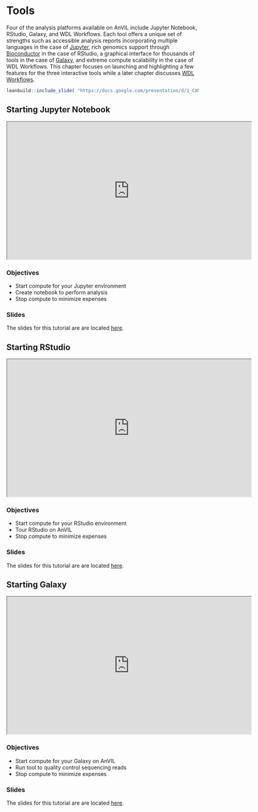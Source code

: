 # Tools

Four of the analysis platforms available on AnVIL include Jupyter Notebook, RStudio, Galaxy, and WDL Workflows.  Each tool offers a unique set of strengths such as accessible analysis reports incorporating multiple languages in the case of [Jupyter](https://anvilproject.org/learn/interactive-analysis/getting-started-with-jupyter-notebooks), rich genomics support through [Bioconductor](https://anvilproject.org/learn/interactive-analysis/getting-started-with-bioconductor) in the case of RStudio, a graphical interface for thousands of tools in the case of [Galaxy](https://anvilproject.org/learn/interactive-analysis/getting-started-with-galaxy), and extreme compute scalability in the case of WDL Workflows.  This chapter focuses on launching and highlighting a few features for the three interactive tools while a later chapter discusses [WDL Workflows](workflows.html).

```r
leanbuild::include_slide( "https://docs.google.com/presentation/d/1_CXM3bVvauH6eahRg94zjC6fc6NGDrrnCt33jAABPRk/edit#slide=id.geb3ae37d4e_0_10" )
```

## Starting Jupyter Notebook

<iframe src="https://drive.google.com/file/d/1ZhPYFy4zuAHhPhF6T4pUgSReBmPJM-wg/preview" width="640" height="360" allow="autoplay"></iframe>

### Objectives

- Start compute for your Jupyter environment
- Create notebook to perform analysis
- Stop compute to minimize expenses

### Slides

The slides for this tutorial are are located [here](https://docs.google.com/presentation/d/1GYUP874Qd7K3S0Ls6iWY_M4jywpRb53qw0f78OBCFwk).

## Starting RStudio

<iframe src="https://drive.google.com/file/d/1v72ZG8JIRDUaewFQgGfcCO_qoM4eYmYX/preview" width="640" height="360" allow="autoplay"></iframe>

### Objectives

- Start compute for your RStudio environment
- Tour RStudio on AnVIL
- Stop compute to minimize expenses

### Slides

The slides for this tutorial are are located [here](https://docs.google.com/presentation/d/1eypYLLqD11-NwHLs4adGpcuSB07dYEJfAaALSMvgzqw).

## Starting Galaxy

<iframe src="https://drive.google.com/file/d/16QEY8x-gBsUkKEeO3w_H-I4SLIBPloXd/preview" width="640" height="360" allow="autoplay"></iframe>

### Objectives

- Start compute for your Galaxy on AnVIL
- Run tool to quality control sequencing reads
- Stop compute to minimize expenses

### Slides

The slides for this tutorial are are located [here](https://docs.google.com/presentation/d/1yYCg4cPVBMMDghT17B4XzROieqyMH99Ex9nMm_Scm9Q).
